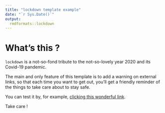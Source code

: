```yaml
---
title: "lockdown template example"
date: "`r Sys.Date()`"
output:
  rmdformats::lockdown
---
```



# What's this ?

`lockdown` is a not-so-fond tribute to the not-so-lovely year 2020 and its Covid-19 pandemic.

The main and only feature of this template is to add a warning on external links, so that each time you want to get out, you'll get a friendly reminder of the things to take care about to stay safe.

You can test it by, for example, <a href="https://www.r-project.org">clicking this wonderful link</a>.

Take care !


